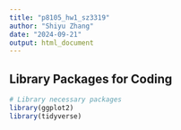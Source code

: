 ```yaml
---
title: "p8105_hw1_sz3319"
author: "Shiyu Zhang"
date: "2024-09-21"
output: html_document
---
```


## Library Packages for Coding
```r
# Library necessary packages
library(ggplot2)
library(tidyverse)
```